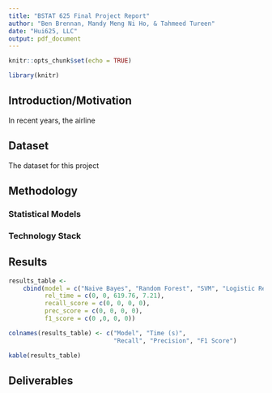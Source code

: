```yaml
---
title: "BSTAT 625 Final Project Report"
author: "Ben Brennan, Mandy Meng Ni Ho, & Tahmeed Tureen"
date: "Hui625, LLC"
output: pdf_document
---
```


```r
knitr::opts_chunk$set(echo = TRUE)
```

```r
library(knitr)
```


## Introduction/Motivation

In recent years, the airline 


## Dataset

The dataset for this project

## Methodology 

### Statistical Models

### Technology Stack

## Results

```r
results_table <- 
    cbind(model = c("Naive Bayes", "Random Forest", "SVM", "Logistic Regression"),
          rel_time = c(0, 0, 619.76, 7.21),
          recall_score = c(0, 0, 0, 0),
          prec_score = c(0, 0, 0, 0),
          f1_score = c(0 ,0, 0, 0))

colnames(results_table) <- c("Model", "Time (s)",
                             "Recall", "Precision", "F1 Score")

kable(results_table)
```

## Deliverables
